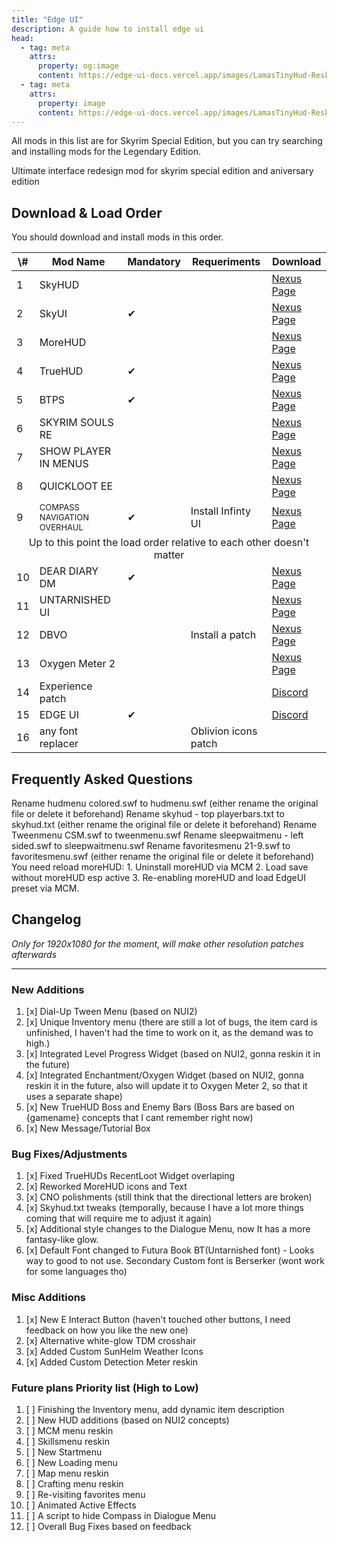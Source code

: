 ```yaml
---
title: "Edge UI"
description: A guide how to install edge ui
head:
  - tag: meta
    attrs:
      property: og:image
      content: https://edge-ui-docs.vercel.app/images/LamasTinyHud-Reskin.png
  - tag: meta
    attrs:
      property: image
      content: https://edge-ui-docs.vercel.app/images/LamasTinyHud-Reskin.png
---
```



<Card icon="information" color="blue">
  All mods in this list are for Skyrim Special Edition, but you can try searching and installing mods for the Legendary Edition.
</Card>

Ultimate interface redesign mod for skyrim special edition and aniversary edition

## Download & Load Order

You should download and install mods in this order.

<table>
  <thead>
    <tr>
      <th>\#</th>
      <th>Mod Name</th>
      <th>Mandatory</th>
      <th>Requeriments</th>
      <th>Download</th>
    </tr>
  </thead>

  <tbody>
    <tr>
      <td>1</td>
      <td>SkyHUD</td>
      <td></td>
      <td></td>
      <td><a href="https://www.nexusmods.com/skyrimspecialedition/mods/12604">Nexus Page</a></td>
    </tr>
    <tr>
      <td>2</td>
      <td>SkyUI</td>
      <td>✔</td>
      <td></td>
      <td><a href="https://www.nexusmods.com/skyrimspecialedition/mods/463">Nexus Page</a></td>
    </tr>
    <tr>
      <td>3</td>
      <td>MoreHUD</td>
      <td></td>
      <td></td>
      <td><a href="https://www.nexusmods.com/skyrimspecialedition/mods/12688">Nexus Page</a></td>
    </tr>
    <tr>
      <td>4</td>
      <td>TrueHUD</td>
      <td>✔</td>
      <td></td>
      <td><a href="https://www.nexusmods.com/skyrimspecialedition/mods/62775">Nexus Page</a></td>
    </tr>
    <tr>
      <td>5</td>
      <td>BTPS</td>
      <td>✔</td>
      <td></td>
      <td><a href="https://www.nexusmods.com/skyrimspecialedition/mods/64339">Nexus Page</a></td>
    </tr>
    <tr>
      <td>6</td>
      <td>SKYRIM SOULS RE</td>
      <td></td>
      <td></td>
      <td><a href="https://www.nexusmods.com/skyrimspecialedition/mods/27859">Nexus Page</a></td>
    </tr>
    <tr>
      <td>7</td>
      <td>SHOW PLAYER IN MENUS</td>
      <td></td>
      <td></td>
      <td><a href="https://www.nexusmods.com/skyrimspecialedition/mods/81291">Nexus Page</a></td>
    </tr>
    <tr>
      <td>8</td>
      <td>QUICKLOOT EE</td>
      <td></td>
      <td></td>
      <td><a href="https://www.nexusmods.com/skyrimspecialedition/mods/69980">Nexus Page</a></td>
    </tr>
    <tr>
      <td>9</td>
      <td><span style="font-size: small;">COMPASS NAVIGATION OVERHAUL</span></td>
      <td>✔</td>
      <td>Install Infinty UI</td>
      <td><a href="https://www.nexusmods.com/skyrimspecialedition/mods/74484">Nexus Page</a></td>
    </tr>
    <tr>
      <td colspan="5" style="text-align:center;">Up to this point the load order relative to each other doesn't matter</td>
    </tr>
    <tr>
      <td>10</td>
      <td>DEAR DIARY DM	</td>
      <td>✔</td>
      <td></td>
      <td><a href="https://www.nexusmods.com/skyrimspecialedition/mods/60837">Nexus Page</a></td>
    </tr>
    <tr>
      <td>11</td>
      <td>UNTARNISHED UI</td>
      <td></td>
      <td></td>
      <td><a href="https://www.nexusmods.com/skyrimspecialedition/mods/75188">Nexus Page</a></td>
    </tr>
    <tr>
      <td>12</td>
      <td>DBVO</td>
      <td></td>
      <td>Install a patch</td>
      <td><a href="https://www.nexusmods.com/skyrimspecialedition/mods/84329">Nexus Page</a></td>
    </tr>
    <tr>
      <td>13</td>
      <td>Oxygen Meter 2</td>
      <td></td>
      <td></td>
      <td><a href="https://www.nexusmods.com/skyrimspecialedition/mods/64532">Nexus Page</a></td>
    </tr>
    <tr>
      <td>14</td>
      <td>Experience patch</td>
      <td></td>
      <td></td>
      <td><a href="/">Discord</a></td>
    </tr>
    <tr>
      <td>15</td>
      <td>EDGE UI</td>
      <td>✔</td>
      <td></td>
      <td><a href="/">Discord</a></td>
    </tr>
    <tr>
      <td>16</td>
      <td>any font replacer</td>
      <td></td>
      <td><span>Oblivion icons patch</span></td>
      <td></td>
    </tr>
  </tbody>
</table>

## Frequently Asked Questions

<Card title="How to make the Stamina/Health bars colored?">
  Rename hudmenu colored.swf to hudmenu.swf (either rename the original file or delete it beforehand)
</Card>

<Card title="How to set bars to top left position?">
  Rename skyhud - top playerbars.txt to skyhud.txt (either rename the original file or delete it beforehand)
</Card>

<Card title="How to get the CSM Tweenmenu?">
  Rename Tweenmenu CSM.swf to tweenmenu.swf
</Card>

<Card title="How to get the left-sided Sleep/Wait menu?">
  Rename sleepwaitmenu - left sided.swf to sleepwaitmenu.swf
</Card>

<Card title="How to get the 21:9 Favorites menu?">
  Rename favoritesmenu 21-9.swf to favoritesmenu.swf (either rename the original file or delete it beforehand)
</Card>

<Card title="MoreHUD preset is not working">
  You need reload moreHUD:
    1. Uninstall moreHUD via MCM
    2. Load save without moreHUD esp active
    3. Re-enabling moreHUD and load EdgeUI preset via MCM.
</Card>

## Changelog
*Only for 1920x1080 for the moment, will make other resolution patches afterwards*

---
### New Additions
  1. [x] Dial-Up Tween Menu (based on NUI2)
  2. [x] Unique Inventory menu (there are still a lot of bugs, the item card is unfinished, I haven't had the time to work on it, as the demand was to high.)
  3. [x] Integrated Level Progress Widget (based on NUI2, gonna reskin it in the future)
  4. [x] Integrated Enchantment/Oxygen Widget (based on NUI2, gonna reskin it in the future, also will update it to Oxygen Meter 2, so that it uses a separate shape)
  5. [x] New TrueHUD Boss and Enemy Bars (Boss Bars are based on \{gamename\} concepts that I cant remember right now)
  5. [x] New Message/Tutorial Box

### Bug Fixes/Adjustments
  1. [x] Fixed TrueHUDs RecentLoot Widget overlaping
  2. [x] Reworked MoreHUD icons and Text
  3. [x] CNO polishments (still think that the directional letters are broken)
  4. [x] Skyhud.txt tweaks (temporally, because I have a lot more things coming that will require me to adjust it again)
  5. [x] Additional style changes to the Dialogue Menu, now It has a more fantasy-like glow.
  6. [x] Default Font changed to Futura Book BT(Untarnished font) - Looks way to good to not use. Secondary Custom font is Berserker (wont work for some languages tho)

### Misc Additions

1. [x] New E Interact Button (haven't touched other buttons,  I need feedback on how you like the new one)
2. [x] Alternative white-glow TDM crosshair
3. [x] Added Custom SunHelm Weather Icons
4. [x] Added Custom Detection Meter reskin

### Future plans Priority list (High to Low)

1.  [ ] Finishing the Inventory menu, add dynamic item description
2.  [ ] New HUD additions (based on NUI2 concepts)
3.  [ ] MCM menu reskin
4.  [ ] Skillsmenu reskin
5.  [ ] New Startmenu
6.  [ ] New Loading menu
7.  [ ] Map menu reskin
8.  [ ] Crafting menu reskin
9.  [ ] Re-visiting favorites menu
10. [ ] Animated Active Effects
11. [ ] A script to hide Compass in Dialogue Menu
12. [ ] Overall Bug Fixes based on feedback
